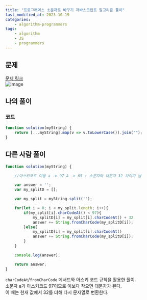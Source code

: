 ```yaml
---
title: "프로그래머스 소문자로 바꾸기 자바스크립트 알고리즘 풀이"
last_modified_at: 2023-10-19
categories:
    - algorithm-programmers
tags:
    - algorithm
    - JS
    - programmers
---
```


## 문제
[문제 링크](https://school.programmers.co.kr/learn/courses/30/lessons/181876)  
![image](https://github.com/makepin2r/TIL/assets/39889583/d26b58de-269d-4885-96cf-255528a81113)

## 나의 풀이
### 코드
```javascript
function solution(myString) {
    return [...myString].map(v => v.toLowerCase()).join("");
}
```

## 다른 사람 풀이
```javascript
function solution(myString) {

    //아스키코드 이용 a -> 97 A -> 65 : 소문자와 대문자 32 차이가 남

    var answer = '';
    var my_splitD = [];

    var my_split = myString.split('');

    for(let i = 0; i < my_split.length; i++){
        if(my_split[i].charCodeAt() < 97){
            my_splitD[i] = my_split[i].charCodeAt() + 32
            answer += String.fromCharCode(my_splitD[i]);
        }else{
            my_splitD[i] = my_split[i].charCodeAt() 
            answer += String.fromCharCode(my_splitD[i]);
        }
    }

    console.log(answer);

    return answer;
}
```
`charCodeAt`/`fromCharCode` 메서드와 아스키 코드 규칙을 활용한 풀이.  
소문자 a가 아스키코드 97이므로 이보다 작으면 대문자가 된다.  
이 때는 현재 값에서 32를 더해 다시 문자열로 변환한다.